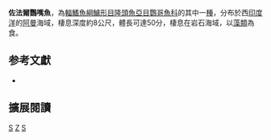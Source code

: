 {{Speciesbox 
| taxon = Scarus zufar
| status= DD
| status_system = iucn3.1
| authority = [[Randall|Randall]] & [[Hoover|Hoover]], 1995
| synonyms = 
}}

'''佐法爾鸚嘴魚'''，為[[輻鰭魚綱|輻鰭魚綱]][[鱸形目|鱸形目]][[隆頭魚亞目|隆頭魚亞目]][[鸚哥魚科|鸚哥魚科]]的其中一[[種|種]]，分布於西[[印度洋|印度洋]]的[[阿曼|阿曼]]海域，棲息深度約8公尺，體長可達50分，棲息在岩石海域，以[[藻類|藻類]]為食。

== 参考文獻 ==
*{{FishBase_species|genus=Scarus|species=zufar|year=2012|month=7}}

== 擴展閱讀 == 
{{refbegin}}
{{wikispecies-inline|Scarus zufar|佐法爾鸚嘴魚}}
{{refend}}
{{Taxonbar|from=Q2953530}}

[[Category:IUCN红色名录数据缺乏物种|S]]
[[Category:鸚嘴魚屬|Z]]
[[Category:1995年描述的魚類|S]]

{{鱸形目小作品}}
